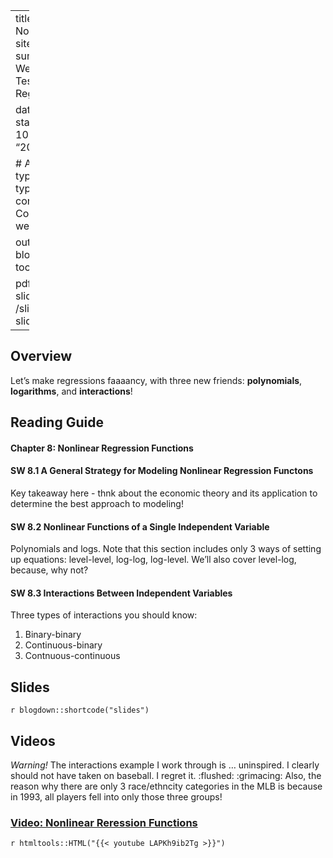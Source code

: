 

---
title: Week 9 - Nonlinear Regression
sitetitle: Week 9
summary: "EC200 - Week 9 Hypothesis Testing with Multiple Regression (CH8)"

date: "2020-10-09"
start_date: "2020-10-26"
end_date: "2020-10-30"

  
  # Academic page type (do not modify).
type: docs
menu:
  content:
    parent: Course content
    weight: 8
    
output:
  blogdown::html_page:
    toc: true

pdf: /slides/ch8-slides.pdf
thumb: /slides/ch8-slides.png



---

## Overview

Let's make regressions faaaancy, with three new friends: **polynomials**, **logarithms**, and **interactions**! 

## Reading Guide

#### **Chapter 8: Nonlinear Regression Functions**

#### **SW 8.1** A General Strategy for Modeling Nonlinear Regression Functons

Key takeaway here - thnk about the economic theory and its application to determine the best approach to modeling! 


#### **SW 8.2** Nonlinear Functions of a Single Independent Variable 

Polynomials and logs. Note that this section includes only 3 ways of setting up equations: level-level, log-log, log-level. We'll also cover level-log, because, why not?

#### **SW 8.3** Interactions Between Independent Variables

Three types of interactions you should know: 

1. Binary-binary
2. Continuous-binary
3. Contnuous-continuous



## Slides

`r blogdown::shortcode("slides")`

## Videos

*Warning!* The interactions example I work through is ... uninspired. I clearly should not have taken on baseball. I regret it. :flushed: :grimacing: Also, the reason why there are only 3 race/ethncity categories in the MLB is because in 1993, all players fell into only those three groups!

### [Video: Nonlinear Reression Functions](https://youtu.be/LAPKh9ib2Tg )
`r htmltools::HTML("{{< youtube LAPKh9ib2Tg >}}")`

<!-- [Class Video](https://streaming.uvm.edu/media/embed/LOJbHAa/) -->

<!-- <iframe src="https://streaming.uvm.edu/media/embed/LOJbHAa/" width="640" height="480" frameborder="0" allowfullscreen></iframe> -->
